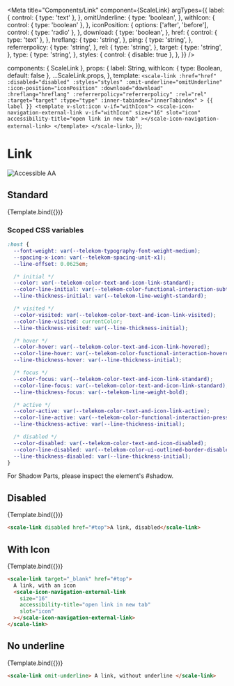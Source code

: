 
<Meta
  title="Components/Link"
  component={ScaleLink}
  argTypes={{
    label: {
      control: { type: 'text' },
    },
    omitUnderline: {
      type: 'boolean',
    },
    withIcon: {
      control: { type: 'boolean' },
    },
    iconPosition: {
      options: ['after', 'before'],
      control: { type: 'radio' },
    },
    download: {
      type: 'boolean',
    },
    href: {
      control: { type: 'text' },
    },
    hreflang: {
      type: 'string',
    },
    ping: {
      type: 'string',
    },
    referrerpolicy: {
      type: 'string',
    },
    rel: {
      type: 'string',
    },
    target: {
      type: 'string',
    },
    type: {
      type: 'string',
    },
    styles: {
      control: { disable: true },
    },
  }}
/>

  components: { ScaleLink },
  props: {
    label: String,
    withIcon: { type: Boolean, default: false },
    ...ScaleLink.props,
  },
  template: `
    <scale-link
        :href="href"
        :disabled="disabled"
        :styles="styles"
        :omit-underline="omitUnderline"
        :icon-position="iconPosition"
        :download="download"
        :hreflang="hreflang"
        :referrerpolicy="referrerpolicy"
        :rel="rel"
        :target="target"
        :type="type"
        :inner-tabindex="innerTabindex"
    >
        {{ label }}
        <template v-slot:icon v-if="withIcon">
            <scale-icon-navigation-external-link
            v-if="withIcon"
            size="16"
            slot="icon"
            accessibility-title="open link in new tab"
        ></scale-icon-navigation-external-link>
        </template>
    </scale-link>
    `,
});

<div
  style={{
    display: 'inline-flex',
    alignItems: 'center',
    justifyContent: 'space-between',
    width: '100%',
  }}
>
  <h1>Link</h1>
  <img src="assets/aa.png" alt="Accessible AA" />
</div>

## Standard

<Canvas withSource="none">
  <Story
    name="Standard"
    args={{
      label: 'A link',
      href: '#top',
      disabled: false,
      omitUnderline: false,
      withIcon: false,
      iconPosition: 'after',
      download: false,
      hreflang: null,
      ping: null,
      referrerpolicy: null,
      rel: null,
      target: null,
      type: null,
    }}
  >
    {Template.bind({})}
  </Story>
</Canvas>

<ArgsTable story="Standard" />

### Scoped CSS variables

```css
:host {
  --font-weight: var(--telekom-typography-font-weight-medium);
  --spacing-x-icon: var(--telekom-spacing-unit-x1);
  --line-offset: 0.0625em;

  /* initial */
  --color: var(--telekom-color-text-and-icon-link-standard);
  --color-line-initial: var(--telekom-color-functional-interaction-subtle);
  --line-thickness-initial: var(--telekom-line-weight-standard);

  /* visited */
  --color-visited: var(--telekom-color-text-and-icon-link-visited);
  --color-line-visited: currentColor;
  --line-thickness-visited: var(--line-thickness-initial);

  /* hover */
  --color-hover: var(--telekom-color-text-and-icon-link-hovered);
  --color-line-hover: var(--telekom-color-functional-interaction-hovered);
  --line-thickness-hover: var(--line-thickness-initial);

  /* focus */
  --color-focus: var(--telekom-color-text-and-icon-link-standard);
  --color-line-focus: var(--telekom-color-text-and-icon-link-standard);
  --line-thickness-focus: var(--telekom-line-weight-bold);

  /* active */
  --color-active: var(--telekom-color-text-and-icon-link-active);
  --color-line-active: var(--telekom-color-functional-interaction-pressed);
  --line-thickness-active: var(--line-thickness-initial);

  /* disabled */
  --color-disabled: var(--telekom-color-text-and-icon-disabled);
  --color-line-disabled: var(--telekom-color-ui-outlined-border-disabled);
  --line-thickness-disabled: var(--line-thickness-initial);
}
```

For Shadow Parts, please inspect the element's #shadow.

## Disabled

<Canvas withSource="none">
  <Story
    name="Disabled"
    args={{
      label: 'A link, disabled',
      disabled: true,
    }}
  >
    {Template.bind({})}
  </Story>
</Canvas>

```html
<scale-link disabled href="#top">A link, disabled</scale-link>
```

## With Icon

<Canvas withSource="none">
  <Story
    name="With Icon"
    args={{
      label: 'A link, with an icon',
      href: '#top',
      withIcon: true,
      target: '_blank',
    }}
  >
    {Template.bind({})}
  </Story>
</Canvas>

```html
<scale-link target="_blank" href="#top">
  A link, with an icon
  <scale-icon-navigation-external-link
    size="16"
    accessibility-title="open link in new tab"
    slot="icon"
  ></scale-icon-navigation-external-link>
</scale-link>
```

## No underline

<Canvas withSource="none">
  <Story
    name="No underline"
    args={{
      label: 'A link, without an underline',
      omitUnderline: true,
    }}
  >
    {Template.bind({})}
  </Story>
</Canvas>

```html
<scale-link omit-underline> A link, without underline </scale-link>
```
